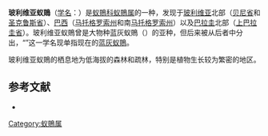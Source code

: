 {{Speciesbox
| name = 玻利维亚蚁鵙
| image = Thamnophilus sticturus - Bolivian slaty-antshrike, male; Ladário, Mato Grosso do Sul, Brazil.jpg
| image_caption = 雄
| image2 = Thamnophilus sticturus - Bolivian slaty-antshrike, female; Ladário, Mato Grosso do Sul, Brazil.jpg
| image2_caption = 雌
| status = LC | status_system = IUCN3.1
| genus = Thamnophilus
| species = sticturus
| authority = {{link-en|奥古斯特·冯·佩尔策恩|August von Pelzeln|Pelzeln}}, 1869
| synonyms = }}
'''玻利维亚蚁鵙'''（[[学名|学名]]：{{lang|la|''Thamnophilus sticturus''}}）是[[蚁鵙科|蚁鵙科]][[蚁鵙属|蚁鵙属]]的一种，发现于[[玻利维亚|玻利维亚]]北部（[[贝尼省|贝尼省]]和[[圣克鲁斯省_(玻利维亚)|圣克鲁斯省]]）、[[巴西|巴西]]（[[马托格罗索州|马托格罗索州]]和南[[马托格罗索州|马托格罗索州]]）以及[[巴拉圭|巴拉圭]]北部（[[上巴拉圭省|上巴拉圭省]]）。玻利维亚蚁鵙曾是大物种蓝灰蚁鵙（{{lang|la|''T. punctatus''}}）的亚种，但后来被从后者中分出，“{{lang|la|''T. punctatus''}}”这一学名现单指现在的[[蓝灰蚁鵙|蓝灰蚁鵙]]。

玻利维亚蚁鵙的栖息地为低海拔的森林和疏林，特别是植物生长较为繁密的地区。

== 参考文献 ==
* {{IUCN2010
|assessors=BirdLife International
|year=2009
|id=150893
|title=Thamnophilus sticturus
|version=3.1
|downloaded= 2010-10-01
}}
{{Taxonbar|from=Q1076008}}

[[Category:蚁鵙属|Category:蚁鵙属]]